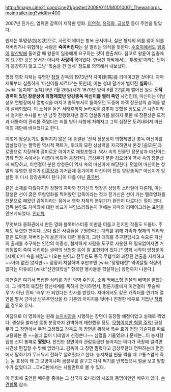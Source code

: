 http://image.cine21.com/cine21/poster/2008/0111/M0010001_Thewarlords_maintrailer.jpg?width=400

2007년 진가신, 엽위민 감독이 제작한 영화. [[이연걸]], [[유덕화]], [[금성무]] 등이 주연을 맡았다.

원제는 투명장(投名狀)으로, 사전적 의미는 항복 문서이나, 실은 형제의 의를 맺어 의를 저버리거나 위협하는 사람은 '''죽여버린다'''는 살 떨리는 의식을 뜻한다. [[수호지]]에서도 [[임충]]이 [[양산박]]에 들어갈 때 왕륜이 임충에게 요구하는 것이 원출처다. 참고로 왕륜이 임충에게 요구한 것은 문서가 아니라 '''사람의 목'''이었다. 한국판 자막에서는 '투명장'이라는 단어가 등장하지 않고 그냥 '목숨을 건 맹세' 정도로 의역해서 내보냈다.

명장 영화 자체는 유명한 [[장철]] 감독의 1973년작 자마(刺馬)를 리메이크한 것이다. 자마 제목부터 심플하게 '마신이를 찌르다'는 뜻인데, 이는 청대 말기에 벌어진 '''실화'''다. [wiki:"동치제" 동치] 9년 7월 26일(서기 1870년 양력 8월 22일)에 벌어진 일로 '''도적 경력이 있던 장문상이 의형제였던 양강총독 마신이를 찔러 죽인''' 사건인데, 마신이는 이날 상오 연병장에서 열병식을 마치고 총독부서로 돌아오던 도중에 자객 장문상의 습격을 받아 살해되었다. 이 소식을 들은 [[서태후]]까지 놀라움을 감추지 못했을 정도로 큰 사건이라서 철저한 수사를 반 년 남짓 진행했지만 결국 암살동기를 밝히지 못한 채 장문상은 도적과 내통하여 관리를 죽였다는 죄를 받아 사형에 처해지고 그의 심장은 도려내어져 마신이의 제단에 바쳐졌다고 한다. 

이렇게 암살동기도 밝혀지지 않은 채 종결된 '산적 장문상이 의형제였던 총독 마신이를 암살했다'는 짤막한 역사적 팩트가, 후대의 묘한 상상력을 자극하면서 온갖 [음모론]과 로망으로 치장하여 흥미로운 이야기로 재창조했다. 역사 속의 인물인 장문상과 마신이는 영화 명장 속에서는 이름이 바뀌어 등장한다. 금성무가 분한 강오양이 역사 속의 장문상에 해당하고, 이연걸이 분한 방청운이 역사 속의 마신이에 해당한다. 덧붙여 마신이는 청말의 유명한 정치가 [[이홍장]]과 과거급제 동기이며 마신이의 전임 양강총독[* 마신이가 암살된 후 다시 양강총독이 된다.]이 다름 아닌 [[증국번]]. 

같은 소재를 다뤘다지만 장철의 자마와 진가신의 명장은 상당히 스타일이 다른데, 이는 장철은 선이 굵은 무협영화를 찍어왔던 감독이라는 것과 진가신은 선이 가는 멜로영화를 전문으로 해왔던 감독이라는 점에서 영화 자체의 분위기가 완전히 다르다는 점이 크다. 감독 본인도 자마와에 대한 비교가 부담스러웠는지 후에는 자마의 리메이크라는 표현을 안쓰게되었다. [http://www.cine21.com/news/view/mag_id/50071 인터뷰]

무엇보다 중화권에서 만든 영화 블록버스터중 이만큼 어둡고 진지한 작품도 드물다. 주제도 뚜렷한 편이다. 보다 많은 사람들을 구원한다는 대의를 위해 가족과 형제의 의리와 같은 도덕을 저버리는게 옳은가에 대한 물음과, 그런 대의를 추구한답시고 속으론 자신의 출세를 추구하는 인간의 이중성, 철저하게 사람을 도구로 사용한 뒤 필요없어지면 거리낌없이 죽여 처리하는 권력의 냉엄함 등이 잘 표현되어 있다.[* 영화 시작이 방청운이 [시체]더미 속을 헤집고 나오는 씬이고 전투씬도 중국 무협식의 과장된 연출을 자제하고 ~~아예 없진 않지만~~ 굉장히 처절하며 후반부엔 [wiki:"장평대전" 먹여살릴 식량이 없다는 이유로] [wiki:"신안대학살" 항복한 병사들을  학살하는] 장면까지 나온다.]

이연걸은 여기서 복잡한 심리를 가진 악역 주인공, 소위 [[맥베스]]형 인물의 배역을 맡았는데, 그 배역의 복잡한 정신세계를 독하게 연기하면서, 평론가들에게 이연걸이 '무술배우'가 아닌 진짜 '배우'가 되었다는 찬사를 받았다. 자마에서도 같은 캐릭터를 연기해 열연을 펼쳐 금마상 남우주연상을 타 기존의 이미지를 벗어나 진정한 배우로 거듭난 [[적룡]]의 경우와 유사.

여담으로 이 영화에는 원래 [[능지처참]]을 시행하는 장면이 등장할 예정이었고 실제로 찍었다. 생살을 발라낸 몸통 분장까지 완벽하게 재현했을 정도. [http://entertainment.big5.anhuinews.com/system/2008/01/03/001923864.shtml 모형이지만 혐짤 주의!] 금성무가 그 장면에서 무척 고생했고 감독도 이 장면을 위해서 특수 효과 전담 기술자를 따로 고용하는 등 ~~쓸데 없이 디테일에 신경쓴다~~ 심혈을 기울였으나 문제는...이 능지형 집행 신이 통째로 '''짤렸다'''. 잔인한 장면이라 관람등급만 높아지는 데다가 극장에 걸려면 시간상 편집할 수 밖에 없었다고. 감독이 그 장면 짤렸다고 금성무한테 연락하는데 면전에서 말하기가 무서워서 전화로 알려줬다고 한다. 능지처참 씬을 찍을 때 고통스럽게 죽는 놈 표정이 왜 그 모양이냐며 금성무를 갈구고 다시 찍기를 반복했으니 얼굴 보고 말할 수가 없었다고....DVD판에서는 서플먼트로 볼 수 있다.

이 영화에 출연한 배우들 중에는 그 삼국지 오나라의 시조와 동명이인인 배우가 있다. [[손견]]항목 참조.
